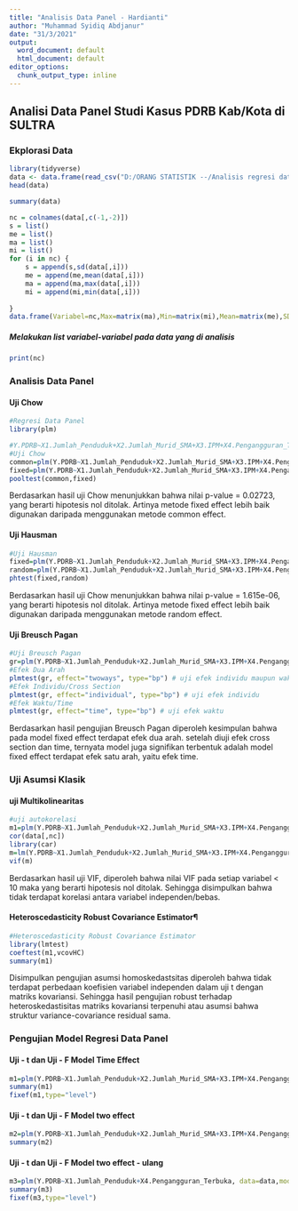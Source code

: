 ```yaml
---
title: "Analisis Data Panel - Hardianti"
author: "Muhammad Syidiq Abdjanur"
date: "31/3/2021"
output:
  word_document: default
  html_document: default
editor_options:
  chunk_output_type: inline
---
```

## Analisi Data Panel Studi Kasus PDRB Kab/Kota di SULTRA

### Ekplorasi Data

```r
library(tidyverse)
data <- data.frame(read_csv("D:/ORANG STATISTIK --/Analisis regresi data panel - hardianti/data4.csv"))
head(data)
```

```r
summary(data)
```

```r
nc = colnames(data[,c(-1,-2)])
s = list()
me = list()
ma = list()
mi = list()
for (i in nc) {
    s = append(s,sd(data[,i]))
    me = append(me,mean(data[,i]))
    ma = append(ma,max(data[,i]))
    mi = append(mi,min(data[,i]))
    
}
data.frame(Variabel=nc,Max=matrix(ma),Min=matrix(mi),Mean=matrix(me),SD=matrix(s))
```




##### Melakukan list variabel-variabel pada data yang di analisis

```r
print(nc)
```


### Analisis Data Panel


#### Uji Chow
```r
#Regresi Data Panel
library(plm)

#Y.PDRB~X1.Jumlah_Penduduk+X2.Jumlah_Murid_SMA+X3.IPM+X4.Pengangguran_Terbuka
#Uji Chow
common=plm(Y.PDRB~X1.Jumlah_Penduduk+X2.Jumlah_Murid_SMA+X3.IPM+X4.Pengangguran_Terbuka,data=data,model="pooling")
fixed=plm(Y.PDRB~X1.Jumlah_Penduduk+X2.Jumlah_Murid_SMA+X3.IPM+X4.Pengangguran_Terbuka,data=data,model="within")
pooltest(common,fixed)
```

Berdasarkan hasil uji Chow menunjukkan bahwa nilai p-value = 0.02723, yang berarti hipotesis nol ditolak. Artinya metode fixed effect lebih baik digunakan daripada menggunakan metode common effect.



#### Uji Hausman
```r
#Uji Hausman
fixed=plm(Y.PDRB~X1.Jumlah_Penduduk+X2.Jumlah_Murid_SMA+X3.IPM+X4.Pengangguran_Terbuka,data=data,model="within")
random=plm(Y.PDRB~X1.Jumlah_Penduduk+X2.Jumlah_Murid_SMA+X3.IPM+X4.Pengangguran_Terbuka,data=data,model="random")
phtest(fixed,random)
```

Berdasarkan hasil uji Chow menunjukkan bahwa nilai p-value = 1.615e-06, yang berarti hipotesis nol ditolak. Artinya metode fixed effect lebih baik digunakan daripada menggunakan metode random effect.



#### Uji Breusch Pagan
```r
#Uji Breusch Pagan
gr=plm(Y.PDRB~X1.Jumlah_Penduduk+X2.Jumlah_Murid_SMA+X3.IPM+X4.Pengangguran_Terbuka, data=data,model="within")
#Efek Dua Arah
plmtest(gr, effect="twoways", type="bp") # uji efek individu maupun waktu
#Efek Individu/Cross Section
plmtest(gr, effect="individual", type="bp") # uji efek individu
#Efek Waktu/Time
plmtest(gr, effect="time", type="bp") # uji efek waktu
```

Berdasarkan hasil pengujian Breusch Pagan diperoleh kesimpulan bahwa pada model fixed effect terdapat efek dua arah. setelah diuji efek cross section dan time, ternyata model juga signifikan terbentuk adalah model fixed effect terdapat efek satu arah, yaitu efek time.

### Uji Asumsi Klasik



#### uji Multikolinearitas
```r
#uji autokorelasi
m1=plm(Y.PDRB~X1.Jumlah_Penduduk+X2.Jumlah_Murid_SMA+X3.IPM+X4.Pengangguran_Terbuka, data=data,model="within",effect="time")
cor(data[,nc])
library(car)
m=lm(Y.PDRB~X1.Jumlah_Penduduk+X2.Jumlah_Murid_SMA+X3.IPM+X4.Pengangguran_Terbuka, data=data)
vif(m)
```

Berdasarkan hasil uji VIF, diperoleh bahwa nilai VIF pada setiap variabel < 10 maka yang berarti hipotesis nol ditolak. Sehingga disimpulkan bahwa tidak terdapat korelasi antara variabel independen/bebas.



#### Heteroscedasticity Robust Covariance Estimator¶
```r
#Heteroscedasticity Robust Covariance Estimator
library(lmtest)
coeftest(m1,vcovHC)
summary(m1)
```
Disimpulkan pengujian asumsi homoskedastsitas diperoleh bahwa tidak terdapat perbedaan koefisien variabel independen dalam uji t dengan matriks kovariansi. Sehingga hasil pengujian robust terhadap heteroskedastisitas matriks kovariansi terpenuhi atau asumsi bahwa struktur variance-covariance residual sama.



### Pengujian Model Regresi Data Panel


#### Uji - t dan Uji - F Model Time Effect
```r
m1=plm(Y.PDRB~X1.Jumlah_Penduduk+X2.Jumlah_Murid_SMA+X3.IPM+X4.Pengangguran_Terbuka, data=data,model="within",effect="time")
summary(m1)
fixef(m1,type="level")
```



#### Uji - t dan Uji - F Model two effect
```r
m2=plm(Y.PDRB~X1.Jumlah_Penduduk+X2.Jumlah_Murid_SMA+X3.IPM+X4.Pengangguran_Terbuka, data=data,model="within",effect="twoways")
summary(m2)
```

#### Uji - t dan Uji - F Model two effect - ulang
```r
m3=plm(Y.PDRB~X1.Jumlah_Penduduk+X4.Pengangguran_Terbuka, data=data,model="within",effect="twoways")
summary(m3)
fixef(m3,type="level")
```
